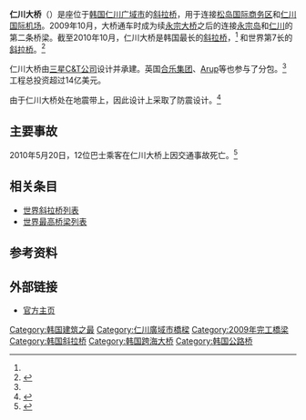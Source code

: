 {{Infobox Bridge
|bridge_name   =仁川大桥
|native_name      = 인천대교
|native_name_lang = ko
|image         =Incheon_Grand_Bridge.jpg
|alt           =仁川大桥
|caption       =仁川大桥
|official_name =
|carries       =[[File:Korea_Expressway_No.110.svg|23px]] [[京仁第二高速公路|京仁第二高速公路]]<ref name=structurae>{{structurae|id=s0015446|name=Incheon Bridge}}</ref><ref name=roadtraffic>{{cite web 
 |first= 
 |last= 
 |author= 
 |authorlink= 
 |coauthors= 
 |title=Incheon Bridge, Seoul - Road Traffic Technology 
 |url=http://www.roadtraffic-technology.com/projects/incheon/ 
 |archiveurl=https://web.archive.org/web/20091211192830/http://www.roadtraffic-technology.com/projects/incheon/ 
 |work= 
 |publisher=Net Resources International 
 |location=[[London|London]], [[United_Kingdom|United Kingdom]]; [[Melbourne|Melbourne]], [[Australia|Australia]] 
 |page= 
 |pages= 
 |language= 
 |trans_title= 
 |format= 
 |doi= 
 |date= 
 |month= 
 |year= 
 |archivedate=2009年12月11日 
 |accessdate=2009年10月18日 
 |quote= 
 |ref= 
 |separator= 
 |postscript= 
 |deadurl=yes 
 }}</ref>
|crosses       =
|country       ={{ROK-KOR}}
|locale        =[[仁川广域市|仁川广域市]]<ref name=structurae />
|maint         =
|id            =
|designer      =
|design        =[[斜拉桥|斜拉桥]]<ref name=structurae />
|material      =
|spans         =5<ref name=structurae />
|pierswater    =
|mainspan      ={{convert|800|m}}<ref name=officialsitestat />
|length        ={{convert|21.38|km}}<ref name=officialsitestat>{{cite web |url=http://www.incheonbridge.co.kr/Comm/UserPage/ContentPage.aspx?mcode=INFOSUB1&mtype=KOR |title=存档副本 |accessdate=2011-02-04 |deadurl=yes |archiveurl=https://web.archive.org/web/20110722134158/http://www.incheonbridge.co.kr/Comm/UserPage/ContentPage.aspx?mcode=INFOSUB1&mtype=KOR |archivedate=2011-07-22 }}</ref>
|width         ={{convert|33.4|m}}<ref name=roadtraffic />
|height        ={{convert|230.5|m}} (pylons)<ref name=officialsitestat />
|load          =
|clearance     =
|below         ={{convert|74|m}}<ref name=officialsitestat />
|traffic       =
|begin         =2005年<ref name=structurae />
|complete      =2009年<ref name=structurae />
|open          =
|heritage      =
|collapsed     =
|preceded      =
|followed      =
|closed        =
|toll          =
|map_cue       =
|map_image     =
|map_alt       =
|map_text      =
|map_width     =
|coordinates   ={{Coord|37|24|50|N|126|34|0|E|type:landmark|display=inline,title}}
|extra         ={{Location map | South Korea
|position   = right
|lon_dir=E
|lat_dir=N
|lat_deg    = 37
|lat_min    = 24
|lat_sec    = 50
|lon_deg    = 126
|lon_min    = 34
|lon_sec    = 0
|border     = none
|width      = 250
|caption    = <!-- blank -->
}}
}}
'''仁川大桥'''（{{lang-ko|인천대교}}）是座位于[[韩国|韩国]][[仁川广域市|仁川广域市]]的[[斜拉桥|斜拉桥]]，用于连接[[松岛国际商务区|松岛国际商务区]]和[[仁川国际机场|仁川国际机场]]。2009年10月，大桥通车时成为续[[永宗大桥|永宗大桥]]之后的连接[[永宗岛|永宗岛]]和[[仁川|仁川]]的第二条桥梁。截至2010年10月，仁川大桥是韩国最长的[[斜拉桥|斜拉桥]]，<ref name="ARUP: Incheon bridge" /> 和世界第7长的[[斜拉桥|斜拉桥]]。<ref name="Halcrow:Incheon Bridge">{{cite web |url=http://www.halcrow.com/Our-projects/Project-details/Incheon-Bridge-Korea/ |title=Halcrow: Incheon bridge |author= |publisher=halcrow.com |date= |accessdate=2011-01-02 |deadurl=yes |archiveurl=https://web.archive.org/web/20101223110223/http://www.halcrow.com/Our-projects/Project-details/Incheon-Bridge-Korea/ |archivedate=2010-12-23 }}</ref>

仁川大桥由[[三星C&T公司|三星C&T公司]]设计并承建。英国[[合乐集团|合乐集团]]、[[Arup|Arup]]等也参与了分包。<ref name="ARUP: Incheon bridge" /> 工程总投资超过14亿美元。 

由于仁川大桥处在地震带上，因此设计上采取了防震设计。<ref name="ARUP: Incheon bridge">{{cite web|url=http://www.arup.com/Projects/Incheon_Bridge.aspx|title=Incheon bridge|author=|publisher=arup.com|date=|accessdate=2011-01-02|archive-date=2020-04-05|archive-url=https://web.archive.org/web/20200405020334/https://www.arup.com/Projects/Incheon_Bridge.aspx|dead-url=no}}</ref>

==主要事故==
2010年5月20日，12位巴士乘客在仁川大桥上因交通事故死亡。<ref>{{Cite web |url=http://www.rthk.org.hk/rthk/news/einternational/news.htm?einternational&20100703&56&680689 |title=On July 3rd 2010, Eleven killed in bus crash in Incheon Bridge, Seoul |accessdate=2012-07-08 |archive-date=2012-10-02 |archive-url=https://web.archive.org/web/20121002034601/http://www.rthk.org.hk/rthk/news/einternational/news.htm?einternational&20100703&56&680689 |dead-url=no }}</ref>

==相关条目==
* [[世界斜拉桥列表|世界斜拉桥列表]]
* [[世界最高桥梁列表|世界最高桥梁列表]]

==参考资料==
{{Reflist}}

==外部链接==
* [http://www.incheonbridge.com/ 官方主页] {{Wayback|url=http://www.incheonbridge.com/ |date=20201128101127 }}
{{Commons category|Incheon Bridge}}

[[Category:韩国建筑之最|Category:韩国建筑之最]]
[[Category:仁川廣域市橋樑|Category:仁川廣域市橋樑]]
[[Category:2009年完工橋梁|Category:2009年完工橋梁]]
[[Category:韩国斜拉桥|Category:韩国斜拉桥]]
[[Category:韩国跨海大桥|Category:韩国跨海大桥]]
[[Category:韩国公路桥|Category:韩国公路桥]]